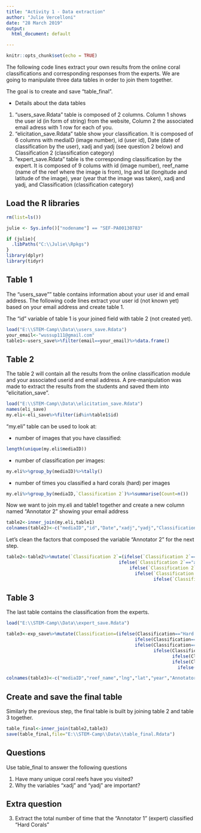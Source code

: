 ```yaml
---
title: "Activity 1 - Data extraction"
author: "Julie Vercelloni"
date: "28 March 2019"
output:
  html_document: default

---
```


<style>
table, td, th {
 border: none;
 padding-left: 1em;
 padding-right: 1em;
 min-width: 50%;
 margin-left: auto;
 margin-right: auto;
 margin-top: 1em;
 margin-bottom: 1em;
}
</style>

```r
knitr::opts_chunk$set(echo = TRUE)
```

The following code lines extract your own results from the online coral classifications and corresponding responses from the experts. We are going to manipulate three data tables in order to join them together.

The goal is to create and save "table_final".

- Details about the data tables 
(1) "users_save.Rdata" table is composed of 2 columns. Column 1 shows the user id (in form of string) from the website, Column 2 the associated email adress with 1 row for each of you. 
(2) "elicitation_save.Rdata" table show your classification. It is composed of 6 columns with mediaID (image number), id (user id), Date (date of classification by the user), xadj and yadj (see question 2 below) and Classification 2 (classification category)
(3) "expert_save.Rdata" table is the corresponding classification by the expert. It is composed of 9 colums with id (image number), reef_name (name of the reef where the image is from), lng and lat (longitude and latitude of the image), year (year that the image was taken), xadj and yadj, and Classification (classification category)

## Load the R libraries

```r
rm(list=ls())

julie <- Sys.info()["nodename"] == "SEF-PA00130783"

if (julie){
  .libPaths("C:\\Julie\\Rpkgs")
}
library(dplyr)
library(tidyr)

```


## Table 1

The "users_save"" table contains information about your user id and email address. The following code lines extract your user id (not known yet) based on your email address and create table 1. 

The "id" variable of table 1 is your joined field with table 2 (not created yet). 

```r
load("E:\\STEM-Camp\\Data\\users_save.Rdata")
your_email<-"wussup111@gmail.com"
table1<-users_save%>%filter(email==your_email)%>%data.frame()
```

## Table 2

The table 2 will contain all the results from the online classification module and your associated userid and email address. 
A pre-manipulation was made to extract the results from the students and saved them into "elicitation_save".  

```r
load("E:\\STEM-Camp\\Data\\elicitation_save.Rdata")
names(eli_save)
my.eli<-eli_save%>%filter(id%in%table1$id)
```
"my.eli" table can be used to look at:

- number of images that you have classified: 
```r
length(unique(my.eli$mediaID))
```

- number of classification per images: 
```r
my.eli%>%group_by(mediaID)%>%tally()
```

- number of times you classified a hard corals (hard) per images
```r
my.eli%>%group_by(mediaID,`Classification 2`)%>%summarise(Count=n())
```

Now we want to join my.eli and table1 together and create a new column named "Annotator 2" showing your email address 

```r
table2<-inner_join(my.eli,table1)
colnames(table2)<-c("mediaID","id","Date","xadj","yadj","Classification 2","Annotator 2")
```

Let's clean the factors that composed the variable "Annotator 2" for the next step. 

```r
table2<-table2%>%mutate(`Classification 2`=(ifelse(`Classification 2`=="hard","Hard Corals",
                                          ifelse(`Classification 2`=="algue","Algae",
                                              ifelse(`Classification 2`=="soft","Soft Corals",
                                                ifelse(`Classification 2`=="sand","Sand",
                                                       ifelse(`Classification 2`=="other","Other","Not_benthic")))))))

```

## Table 3

The last table contains the classification from the experts. 

```r
load("E:\\STEM-Camp\\Data\\expert_save.Rdata")

table3<-exp_save%>%mutate(Classification=(ifelse(Classification=="Hard corals","Hard Corals",
                                                ifelse(Classification=="Hard Corals","Hard Corals",
                                                ifelse(Classification=="Algae","Algae",
                                                       ifelse(Classification=="Soft Coral","Soft Corals",
                                                              ifelse(Classification=="Soft Corals","Soft Corals",
                                                              ifelse(Classification=="Sand","Sand",
                                                                ifelse(Classification=="Other","Other","Not_benthic")))))))))

colnames(table3)<-c("mediaID","reef_name","lng","lat","year","Annotator1","xadj","yadj","Classification 1")
```

## Create and save the final table

Similarly the previous step, the final table is built by joining table 2 and table 3 together. 


```r
table_final<-inner_join(table2,table3)
save(table_final,file="E:\\STEM-Camp\\Data\\table_final.Rdata")
```

## Questions

Use table_final to answer the following questions

1. Have many unique coral reefs have you visited?    
2. Why the variables "xadj" and "yadj" are important?

## Extra question
3. Extract the total number of time that the "Annotator 1" (expert) classified "Hard Corals"